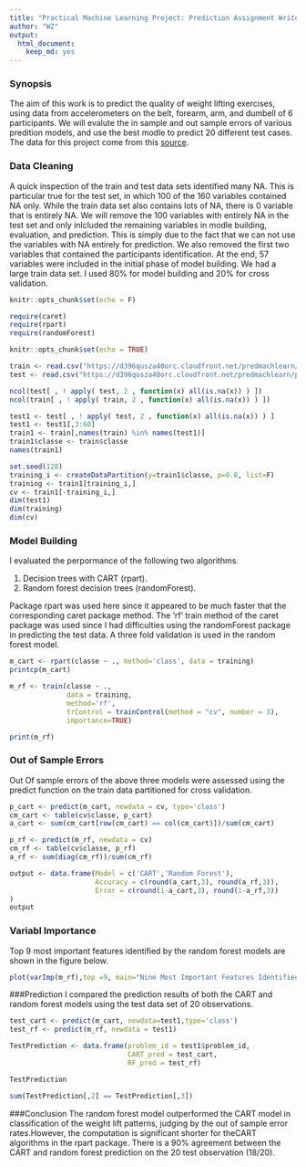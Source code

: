 ```yaml
---
title: "Practical Machine Learning Project: Prediction Assignment Writeup"
author: "WZ"
output: 
  html_document: 
    keep_md: yes
---
```


### Synopsis
The aim of this work is to predict the quality of weight lifting exercises, using data from accelerometers on the belt, forearm, arm, and dumbell of 6 participants. We will evalute the in sample and out sample errors of various predition models, and use the best modle to predict 20 different test cases.
The data for this project come from this [source](http://groupware.les.inf.puc-rio.br/har).

### Data Cleaning
A quick inspection of the train and test data sets identified many NA.  This is particular true for the test set, in which 100 of the 160 variables contained NA only.  While the train data set also contains lots of NA, there is 0 variable that is entirely NA.  We will remove the 100 variables with entirely NA  in the test set and only inlcluded the remaining variables in modle building, evaluation, and prediction. This is simply due to the fact that we can not use the variables with NA entirely for prediction. We also removed the first two variables that contained the participants identification. At the end, 57 variables were included in the initial phase of model building.
We had a large train data set.  I used 80% for model building and 20% for cross validation.

```r
knitr::opts_chunk$set(echo = F)
```

```r
require(caret)
require(rpart)
require(randomForest)
```

```r
knitr::opts_chunk$set(echo = TRUE)
```

```r

train <- read.csv("https://d396qusza40orc.cloudfront.net/predmachlearn/pml-training.csv")
test <- read.csv("https://d396qusza40orc.cloudfront.net/predmachlearn/pml-testing.csv")

ncol(test[ , ! apply( test, 2 , function(x) all(is.na(x)) ) ])
ncol(train[ , ! apply( train, 2 , function(x) all(is.na(x)) ) ])

test1 <- test[ , ! apply( test, 2 , function(x) all(is.na(x)) ) ]
test1 <- test1[,3:60]
train1 <- train[,names(train) %in% names(test1)]
train1$classe <- train$classe
names(train1)

set.seed(128)
training_i <- createDataPartition(y=train1$classe, p=0.8, list=F)
training <- train1[training_i,]
cv <- train1[-training_i,]
dim(test1)
dim(training)
dim(cv)

```
### Model Building
I evaluated the perpormance of the following two algorithms. 


1. Decision trees with CART (rpart).
2. Random forest decision trees (randomForest).

Package rpart was used here since it appeared to be much faster that the corresponding caret package method. The 'rf' train method of the caret package was used since I had difficulties using the randomForest package in predicting the test data. A three fold validation is used in the random forest model.

```r
m_cart <- rpart(classe ~ ., method='class', data = training)
printcp(m_cart)

m_rf <- train(classe ~ ., 
              data = training,
              method='rf',
              trControl = trainControl(method = "cv", number = 3),
              importance=TRUE)

print(m_rf)

```
### Out of Sample Errors
Out Of sample errors of the above three models were assessed using the predict function on the train data partitioned for cross validation.


```r

p_cart <- predict(m_cart, newdata = cv, type='class')
cm_cart <- table(cv$classe, p_cart)
a_cart <- sum(cm_cart[row(cm_cart) == col(cm_cart)])/sum(cm_cart)

p_rf <- predict(m_rf, newdata = cv)
cm_rf <- table(cv$classe, p_rf)
a_rf <- sum(diag(cm_rf))/sum(cm_rf)

output <- data.frame(Model = c('CART','Random Forest'),
                     Accuracy = c(round(a_cart,3), round(a_rf,3)),
                     Error = c(round(1-a_cart,3), round(1-a_rf,3))
)
output

```
### Variabl Importance 
Top 9 most important features identified by the random forest models are shown in the figure below.


```r
plot(varImp(m_rf),top =9, main="Nine Most Important Features Identified by the RF Algorithm")
```

###Prediction
I compared the prediction results of both the CART and random forest models using the test data set of 20 observations.

```r
test_cart <- predict(m_cart, newdata=test1,type='class')
test_rf <- predict(m_rf, newdata = test1)

TestPrediction <- data.frame(problem_id = test1$problem_id,
                             CART_pred = test_cart,
                             RF_pred = test_rf)

TestPrediction

sum(TestPrediction[,2] == TestPrediction[,3])

```
###Conclusion
The random forest model outperformed the CART model in classification of the weight lift patterns, judging by the out of sample error rates.However, the computation is significant shorter for theCART algorithms in the rpart package. There is a 90% agreement between the CART and random forest prediction on the 20 test observation (18/20).



